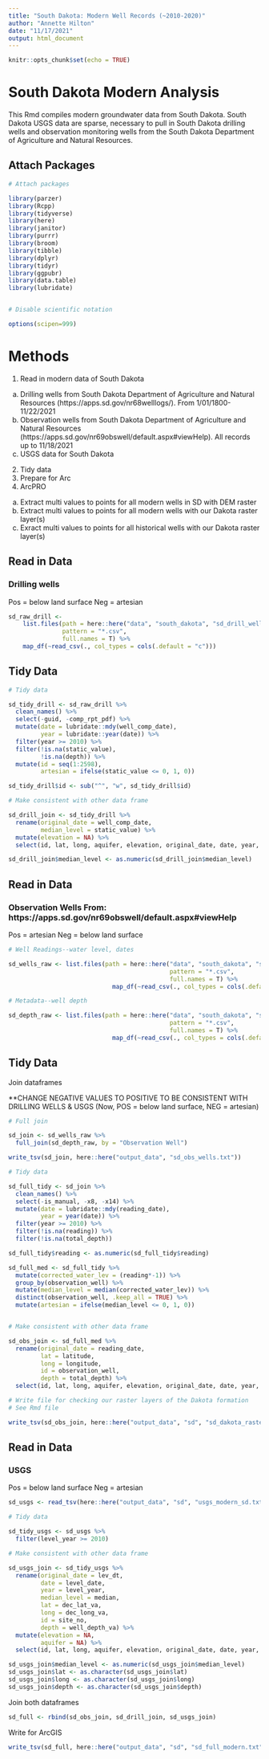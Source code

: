 ```yaml
---
title: "South Dakota: Modern Well Records (~2010-2020)"
author: "Annette Hilton"
date: "11/17/2021"
output: html_document
---
```


```r
knitr::opts_chunk$set(echo = TRUE)
```

# South Dakota Modern Analysis 

This Rmd compiles modern groundwater data from South Dakota. 
South Dakota USGS data are sparse, necessary to pull in South Dakota drilling wells and observation monitoring wells from the South Dakota Department of Agriculture and Natural Resources. 

## Attach Packages

```r
# Attach packages 

library(parzer)
library(Rcpp)
library(tidyverse)
library(here)
library(janitor)
library(purrr)
library(broom)
library(tibble)
library(dplyr)
library(tidyr)
library(ggpubr)
library(data.table)
library(lubridate)


# Disable scientific notation 

options(scipen=999)
```

# Methods 

1. Read in modern data of South Dakota 
  a. Drilling wells from South Dakota Department of Agriculture and Natural Resources (https://apps.sd.gov/nr68welllogs/). From 1/01/1800-11/22/2021 
  b. Observation wells from South Dakota Department of Agriculture and Natural Resources (https://apps.sd.gov/nr69obswell/default.aspx#viewHelp). All records up to 11/18/2021
  c. USGS data for South Dakota 
2. Tidy data 
3. Prepare for Arc 
4. ArcPRO
  a. Extract multi values to points for all modern wells in SD with DEM raster 
  b. Extract multi values to points for all modern wells with our Dakota raster layer(s) 
  c. Exract multi values to points for all historical wells with our Dakota raster layer(s)

## Read in Data

### Drilling wells 

Pos = below land surface 
Neg = artesian 

```r
sd_raw_drill <-
    list.files(path = here::here("data", "south_dakota", "sd_drill_wells"),
               pattern = "*.csv", 
               full.names = T) %>% 
    map_df(~read_csv(., col_types = cols(.default = "c"))) 

```

## Tidy Data 

```r
# Tidy data 

sd_tidy_drill <- sd_raw_drill %>% 
  clean_names() %>% 
  select(-guid, -comp_rpt_pdf) %>% 
  mutate(date = lubridate::mdy(well_comp_date), 
         year = lubridate::year(date)) %>% 
  filter(year >= 2010) %>% 
  filter(!is.na(static_value), 
         !is.na(depth)) %>% 
  mutate(id = seq(1:2598), 
         artesian = ifelse(static_value <= 0, 1, 0)) 

sd_tidy_drill$id <- sub("^", "w", sd_tidy_drill$id) 

# Make consistent with other data frame 

sd_drill_join <- sd_tidy_drill %>% 
  rename(original_date = well_comp_date, 
         median_level = static_value) %>% 
  mutate(elevation = NA) %>% 
  select(id, lat, long, aquifer, elevation, original_date, date, year, depth, median_level, artesian) 

sd_drill_join$median_level <- as.numeric(sd_drill_join$median_level)

```

## Read in Data 

### Observation Wells From: https://apps.sd.gov/nr69obswell/default.aspx#viewHelp

Pos = artesian 
Neg = below land surface 

```r
# Well Readings--water level, dates 

sd_wells_raw <- list.files(path = here::here("data", "south_dakota", "sd_obs_wells", "well_readings"), 
                                             pattern = "*.csv", 
                                             full.names = T) %>% 
                             map_df(~read_csv(., col_types = cols(.default = "c")))

# Metadata--well depth 

sd_depth_raw <- list.files(path = here::here("data", "south_dakota", "sd_obs_wells", "meta_data"), 
                                             pattern = "*.csv", 
                                             full.names = T) %>% 
                             map_df(~read_csv(., col_types = cols(.default = "c")))
```

## Tidy Data 

Join dataframes 

**CHANGE NEGATIVE VALUES TO POSITIVE TO BE CONSISTENT WITH DRILLING WELLS & USGS 
(Now, POS = below land surface, NEG = artesian)

```r
# Full join 

sd_join <- sd_wells_raw %>% 
  full_join(sd_depth_raw, by = "Observation Well")

write_tsv(sd_join, here::here("output_data", "sd_obs_wells.txt"))

# Tidy data 

sd_full_tidy <- sd_join %>% 
  clean_names() %>% 
  select(-is_manual, -x8, -x14) %>% 
  mutate(date = lubridate::mdy(reading_date), 
         year = year(date)) %>% 
  filter(year >= 2010) %>% 
  filter(!is.na(reading)) %>% 
  filter(!is.na(total_depth)) 

sd_full_tidy$reading <- as.numeric(sd_full_tidy$reading)

sd_full_med <- sd_full_tidy %>% 
  mutate(corrected_water_lev = (reading*-1)) %>% 
  group_by(observation_well) %>% 
  mutate(median_level = median(corrected_water_lev)) %>% 
  distinct(observation_well, .keep_all = TRUE) %>% 
  mutate(artesian = ifelse(median_level <= 0, 1, 0))


# Make consistent with other data frame 

sd_obs_join <- sd_full_med %>% 
  rename(original_date = reading_date, 
         lat = latitude, 
         long = longitude, 
         id = observation_well, 
         depth = total_depth) %>% 
  select(id, lat, long, aquifer, elevation, original_date, date, year, depth, median_level, artesian)

# Write file for checking our raster layers of the Dakota formation 
# See Rmd file 

write_tsv(sd_obs_join, here::here("output_data", "sd", "sd_dakota_rastercheck.txt"))

```


## Read in Data 

### USGS 

Pos = below land surface 
Neg = artesian 

```r
sd_usgs <- read_tsv(here::here("output_data", "sd", "usgs_modern_sd.txt"))

```

```r
# Tidy data 

sd_tidy_usgs <- sd_usgs %>%   
  filter(level_year >= 2010) 

# Make consistent with other data frame 

sd_usgs_join <- sd_tidy_usgs %>% 
  rename(original_date = lev_dt, 
         date = level_date,
         year = level_year, 
         median_level = median, 
         lat = dec_lat_va, 
         long = dec_long_va, 
         id = site_no, 
         depth = well_depth_va) %>% 
  mutate(elevation = NA, 
         aquifer = NA) %>% 
  select(id, lat, long, aquifer, elevation, original_date, date, year, depth, median_level, artesian) 

sd_usgs_join$median_level <- as.numeric(sd_usgs_join$median_level)
sd_usgs_join$lat <- as.character(sd_usgs_join$lat)
sd_usgs_join$long <- as.character(sd_usgs_join$long)
sd_usgs_join$depth <- as.character(sd_usgs_join$depth)

```

Join both dataframes 

```r
sd_full <- rbind(sd_obs_join, sd_drill_join, sd_usgs_join)
```

Write for ArcGIS 

```r
write_tsv(sd_full, here::here("output_data", "sd", "sd_full_modern.txt"))
```


